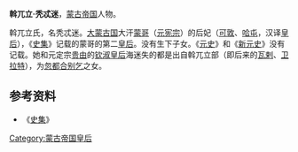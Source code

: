 '''斡兀立·秃忒迷'''，[[蒙古帝国|蒙古帝国]]人物。

斡兀立氏，名秃忒迷。[[大蒙古国|大蒙古国]]大汗[[蒙哥|蒙哥]]（[[元宪宗|元宪宗]]）的后妃（[[可敦|可敦]]、[[哈屯|哈屯]]，汉译[[皇后|皇后]]），《[[史集|史集]]》记载的蒙哥的第二[[皇后|皇后]]。没有生下子女。《[[元史|元史]]》和《[[新元史|新元史]]》没有记载。她和元定宗[[贵由|贵由]]的[[钦淑皇后|钦淑皇后]]海迷失的都是出自斡兀立部（即后来的[[瓦剌|瓦剌]]、[[卫拉特|卫拉特]]），为[[忽都合别乞|忽都合别乞]]之女。

== 参考资料 ==

*《[[史集|史集]]》

{{元朝皇后}}
{{蒙古族人物小作品}}

[[Category:蒙古帝国皇后|Category:蒙古帝国皇后]]